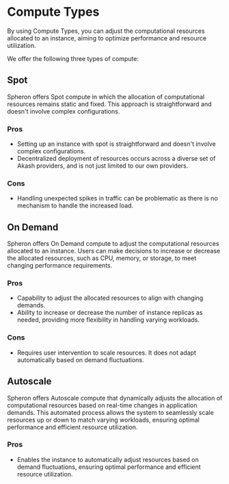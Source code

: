
# Compute Types

By using Compute Types, you can adjust the computational resources allocated to an instance,
aiming to optimize performance and resource utilization.

We offer the following three types of compute:

<Type />

## Spot

Spheron offers Spot compute in which the allocation of computational resources remains static and fixed.
This approach is straightforward and doesn't involve complex configurations.

### Pros

- Setting up an instance with spot is straightforward and doesn't involve complex configurations.
- Decentralized deployment of resources occurs across a diverse set of Akash providers, and is not just limited to our own providers.

### Cons

- Handling unexpected spikes in traffic can be problematic as there is no mechanism to handle the increased load.

## On Demand

Spheron offers On Demand compute to adjust the computational resources allocated to an instance. Users can make decisions
to increase or decrease the allocated resources, such as CPU, memory, or storage, to meet changing performance requirements.

### Pros

- Capability to adjust the allocated resources to align with changing demands.
- Ability to increase or decrease the number of instance replicas as needed, providing more flexibility in handling varying workloads.

### Cons

- Requires user intervention to scale resources. It does not adapt automatically based on demand fluctuations.

## Autoscale

Spheron offers Autoscale compute that dynamically adjusts the allocation of computational resources based on real-time changes
in application demands. This automated process allows the system to seamlessly scale resources up or down to match varying workloads,
ensuring optimal performance and efficient resource utilization.

### Pros

- Enables the instance to automatically adjust resources based on demand fluctuations, ensuring optimal performance and efficient resource utilization.

<Navigation name="Compute Type" />
